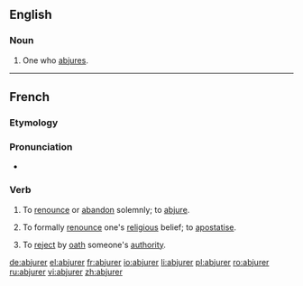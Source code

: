 ==English==
===Noun===
{{en-noun}}

#One who [[abjure]]s.
----
==French==
===Etymology===
{{prefix|ab|jurer|lang=fr}}
===Pronunciation===
* {{audio|Fr-abjurer.ogg|Audio}}

===Verb===
{{fr-verb}}

#{{ambitransitive}} {{very|formal|lang=fr}} To [[renounce]] or [[abandon]] solemnly; to [[abjure]].
#{{ambitransitive}} {{religion|lang=fr}} To formally [[renounce]] one's [[religious]] belief; to [[apostatise]].
#{{obsolete|lang=fr}} To [[reject]] by [[oath]] someone's [[authority]].

[[de:abjurer]]
[[el:abjurer]]
[[fr:abjurer]]
[[io:abjurer]]
[[li:abjurer]]
[[pl:abjurer]]
[[ro:abjurer]]
[[ru:abjurer]]
[[vi:abjurer]]
[[zh:abjurer]]